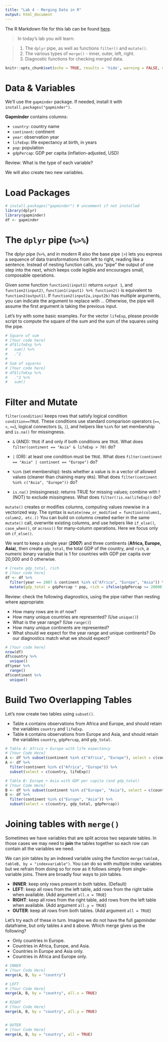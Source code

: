```yaml
---
title: "Lab 4 - Merging Data in R"
output: html_document
---
```


The R Markdown file for this lab can be found [here](https://github.com/yuanzhouwang/yzwang-teaching/blob/main/CSSS321%20Lab%204.Rmd).

> In today's lab you will learn:

> 1) The `dplyr` pipe, as well as functions `filter()` and `mutate()`.
> 2) The various types of `merge()` - inner, outer, left, right.
> 3) Diagnostic functions for checking merged data.

```r
knitr::opts_chunk$set(echo = TRUE, results = 'hide', warning = FALSE, message = FALSE)
```

# Data & Variables

We’ll use the `gapminder` package. If needed, install it with `install.packages("gapminder")`.

**Gapminder** contains columns:

- `country`: country name
- `continent`: continent
- `year`: observation year
- `lifeExp`: life expectancy at birth, in years
- `pop`: population
- `gdpPercap`: GDP per capita (inflation-adjusted, USD)

Review: What is the type of each variable?

We will also create two new variables.

# Load Packages

```r
# install.packages("gapminder") # uncomment if not installed
library(dplyr)
library(gapminder)
df <- gapminder
```

# The `dplyr` pipe (`%>%`)

The dplyr pipe (`%>%`, and in modern R also the base pipe `|>`) lets you express a sequence of data transformations from left to right, reading like a sentence. Instead of nesting function calls, you “pipe” the output of one step into the next, which keeps code legible and encourages small, composable operations.

Given some function `function1(input1)` returns `output 1`, and `function2(input2)`,
`function1(input1) %>% function2()` is equivalent to `function2(output1)`. If `function2(input2a,input2b)` has multiple arguments, you can indicate the argument to replace with `.`. Otherwise, the pipe will assume the first argument is taking the previous input.

Let's try with some basic examples. For the vector `lifeExp`, please provide script to compute the square of the sum and the sum of the squares using the pipe.

```r
# Square of sum
# [Your code here]
# df$lifeExp %>%
#   sum() %>%
#   .^2
# 
# Sum of squares
# [Your code here]
# df$lifeExp %>%
#   .^2 %>%
#   sum()


```


# Filter and Mutate

`filter(condition)` keeps rows that satisfy logical condition `condition==TRUE`. These conditions use standard comparison operators (`==`, `>`, `<=`), logical connectors (`&`, `|`), and helpers like `%in%` for set membership and `is.na()` for missingness.

- `&` (AND): `TRUE` if and only if both conditions are `TRUE`. What does `filter(continent == "Asia" & lifeExp > 70)` do?

- `|` (OR): at least one condition must be `TRUE`. What does `filter(continent == "Asia" | continent == "Europe")` do?

- `%in%` (set membership): tests whether a value is in a vector of allowed values (cleaner than chaining many `OR`s). What does `filter(continent %in% c("Asia", "Europe"))` do?

- `is.na()` (missingness): returns TRUE for missing values; combine with ! (NOT) to exclude missingness.
What does `filter(!is.na(lifeExp))` do?


`mutate()` creates or modifies columns, computing values rowwise in a vectorized way. The syntax is `mutate(new_or_modified = function(column1, column2, etc.))` You can build on columns created earlier in the same `mutate()` call, overwrite existing columns, and use helpers like `if_else()`, `case_when()`, or `across()` for many-column operations. Here we focus only on `if_else()`.

We want to keep a single year (**2007**) and three continents (**Africa, Europe, Asia**), then create `gdp_total`, the total GDP of the country, and `rich`, a numeric binary variable that is 1 for countries with GDP per capita over 20,000 and 0 otherwise.

```r
# Create gdp_total, rich
# [Your code here]
df <- df %>%
  filter(year == 2007 & continent %in% c("Africa", "Europe", "Asia")) %>%
  mutate(gdp_total = gdpPercap * pop, rich = ifelse(gdpPercap >= 20000, 1, 0))

```

Review: check the following diagnostics, using the pipe rather than nesting where appropriate:

- How many rows are in `df` now?
- How many unique countries are represented? (Use `unique()`)
- What is the year range? (Use `range()`)
- How many unique continents are represented?
- What should we expect for the year range and unique continents? Do our diagnostics match what we should expect?

```r
# [Your code here]
nrow(df)
df$country %>%
  unique()
df$year %>%
  range()
df$continent %>%
  unique()
```

# Build Two Overlapping Tables

Let's now create two tables using `subset()`.

- Table `A` contains observations from Africa and Europe, and should retain the variables `country` and `lifeExp`.
- Table `B` contains observations from Europe and Asia, and should retain the variables `country`, `gdpPercap`, and `gdp_total`.


```r
# Table A: Africa + Europe with life expectancy
# [Your Code Here]
A <- df %>% subset(continent %in% c("Africa", "Europe"), select = c(country, lifeExp))
A <- df %>%
  filter(continent %in% c("Africa", "Europe")) %>%
  subset(select = c(country, lifeExp))

# Table B: Europe + Asia with GDP per capita (and gdp_total)
# [Your Code Here]
B <- df %>% subset(continent %in% c("Europe", "Asia"), select = c(country, gdp_total, gdpPercap))
B <- df %>%
  filter(continent %in% c("Europe", "Asia")) %>%
  subset(select = c(country, gdp_total, gdpPercap))


```

# Joining tables with `merge()`

Sometimes we have variables that are split across two separate tables. In those cases we may need to **join** the tables together so each row can contain all the variables we need.

We can join tables by an indexed variable using the function `merge(tableA, tableB, by = "indexvariable")`. You can do so with multiple index variables but we refrain from doing so for now as it follows simply from single-variable joins. There are broadly four ways to join tables.

- **INNER**: keep only rows present in both tables. (Default)
- **LEFT**: keep all rows from the left table, add rows from the right table when available. (Add argument `all.x = TRUE`)
- **RIGHT**: keep all rows from the right table, add rows from the left table when available. (Add argument `all.y = TRUE`)
- **OUTER**: keep all rows from both tables. (Add argument `all = TRUE`)

Let's try each of these in turn. Imagine we do not have the full gapminder dataframe, but only tables `A` and `B` above. Which merge gives us the following?

- Only countries in Europe.
- Countries in Africa, Europe, and Asia.
- Countries in Europe and Asia only.
- Countries in Africa and Europe only.

```r
# INNER
# [Your Code Here]
merge(A, B, by = "country")

# LEFT
# [Your Code Here]
merge(A, B, by = "country", all.x = TRUE)

# RIGHT
# [Your Code Here]
merge(A, B, by = "country", all.y = TRUE)


# OUTER
# [Your Code Here]
merge(A, B, by = "country", all = TRUE)
```
